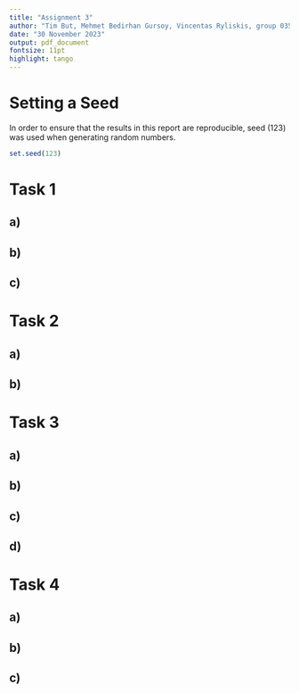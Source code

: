 ---
title: "Assignment 3"
author: "Tim But, Mehmet Bedirhan Gursoy, Vincentas Ryliskis, group 035"
date: "30 November 2023"
output: pdf_document
fontsize: 11pt
highlight: tango
---
# Setting a Seed

In order to ensure that the results in this report are reproducible, seed (123) was used when generating random numbers.
```{r message=FALSE, warning=FALSE}
set.seed(123)
```
# Task 1

## a)

## b)

## c)

# Task 2

## a)

## b)

# Task 3

## a)

## b)

## c)

## d)

# Task 4

## a) 

## b)

## c)
